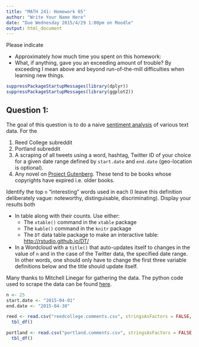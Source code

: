 ```yaml
---
title: "MATH 241: Homework 05"
author: "Write Your Name Here"
date: "Due Wednesday 2015/4/29 1:00pm on Moodle"
output: html_document
---
```


Please indicate

* Approximately how much time you spent on this homework:
* What, if anything, gave you an exceeding amount of trouble?  By exceeding I mean above and beyond run-of-the-mill difficulties when learning new things.   

```r
suppressPackageStartupMessages(library(dplyr))
suppressPackageStartupMessages(library(ggplot2))
```



## Question 1:

The goal of this question is to do a naive [sentiment analysis](https://sites.google.com/site/miningtwitter/questions/sentiment/sentiment) of various text data.  For the

1. Reed College subreddit
2. Portland subreddit
3. A scraping of all tweets using a word, hashtag, Twitter ID of your choice for a given date range defined by `start.date` and `end.date` (geo-location is optional).
4. Any novel on [Project Gutenberg](http://www.gutenberg.org/).  These tend to be books whose copyrights have expired i.e. older books.  

Identify the top `n` "interesting" words used in each (I leave this definition deliberately vague:  noteworthy, distinguisable, discriminating).  Display your results both

* In table along with their counts.  Use either:
    + The `xtable()` command in the `xtable` package
    + The `kable()` command in the `knitr` package
    + The `DT` data table package to make an interactive table: [http://rstudio.github.io/DT/](http://rstudio.github.io/DT/)
* In a Wordcloud with a `title()` that auto-updates itself to changes in the value of `n` and in the case of the Twitter data, the specified date range.  In other words, one should only have to change the first three variable definitions below and the title should update itself.    
    
Many thanks to Mitchell Linegar for gathering the data.  The python code used to scrape the data can be found [here](https://github.com/mlinegar/RedditScraping).  

```r
n <- 25
start.date <- "2015-04-01"
end.date <- "2015-04-30"

reed <- read.csv("reedcollege.comments.csv", stringsAsFactors = FALSE, header=FALSE) %>%
  tbl_df() 

portland <- read.csv("portland.comments.csv", stringsAsFactors = FALSE, header=FALSE) %>%
  tbl_df()
```

